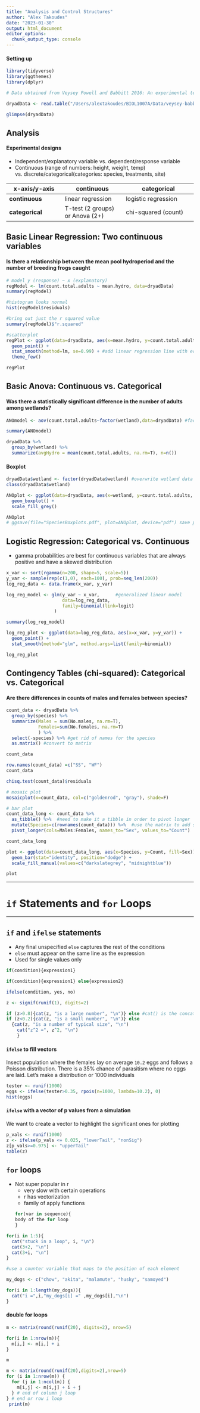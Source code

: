 ```yaml
---
title: "Analysis and Control Structures"
author: "Alex Takoudes"
date: "2023-01-30"
output: html_document
editor_options: 
  chunk_output_type: console
---
```


#### Setting up

```r
library(tidyverse)
library(ggthemes)
library(dplyr)
```

```r
# Data obtained from Veysey Powell and Babbitt 2016: An experimental test of buffer utility as a technique for managing pool-breeding amphibians https://datadryad.org/stash/dataset/doi:10.5061%2Fdryad.547rp

dryadData <- read.table("/Users/alextakoudes/BIOL1007A/Data/veysey-babbitt_data_amphibians.csv", header=TRUE, sep=",")

glimpse(dryadData)
```

## Analysis
#### Experimental designs
* Independent/explanatory variable vs. dependent/response variable
* Continuous (range of numbers: height, weight, temp) vs. discrete/categorical(categories: species, treatments, site)


x-axis/y-axis | continuous | categorical
-----------|------------|--------------
**continuous** | linear regression | logistic regression
**categorical** | T-test (2 groups) or Anova (2+) | chi-squared (count)

## Basic Linear Regression: Two continuous variables
#### Is there a relationship between the mean pool hydroperiod and the number of breeding frogs caught

```r

# model y (response) ~ x (explanatory)
regModel <- lm(count.total.adults ~ mean.hydro, data=dryadData)
summary(regModel)

#histogram looks normal
hist(regModel$residuals)

#bring out just the r squared value
summary(regModel)$"r.squared"

#scatterplot
regPlot <- ggplot(data=dryadData, aes(x=mean.hydro, y=count.total.adults)) +
  geom_point() +
  stat_smooth(method=lm, se=0.99) + #add linear regression line with error bars
  theme_few()

regPlot
```

## Basic Anova: Continuous vs. Categorical
#### Was there a statistically significant difference in the number of adults among wetlands?

```r
ANOmodel <- aov(count.total.adults~factor(wetland),data=dryadData) #factor(wetland) groups the numbered wetlands into categorical

summary(ANOmodel)

dryadData %>%
  group_by(wetland) %>%
  summarize(avgHydro = mean(count.total.adults, na.rm=T), n=n())
```

#### Boxplot
```r
dryadData$wetland <- factor(dryadData$wetland) #overwrite wetland data with factored wetland data
class(dryadData$wetland)

ANOplot <- ggplot(data=dryadData, aes(x=wetland, y=count.total.adults, fill=species)) +
  geom_boxplot() +
  scale_fill_grey()

ANOplot
# ggsave(file="SpeciesBoxplots.pdf", plot=ANOplot, device="pdf") save plot to pdf
```

## Logistic Regression: Categorical vs. Continuous
* gamma probabilities are best for continuous variables that are always positive and have a skewed distribution

```r
x_var <- sort(rgamma(n=200, shape=5, scale=5))
y_var <- sample(rep(c(1,0), each=100), prob=seq_len(200))
log_reg_data <- data.frame(x_var, y_var)

log_reg_model <- glm(y_var ~ x_var,      #generalized linear model
                     data=log_reg_data, 
                     family=binomial(link=logit)
                  )

summary(log_reg_model)

log_reg_plot <- ggplot(data=log_reg_data, aes(x=x_var, y=y_var)) +
  geom_point() +
  stat_smooth(method="glm", method.args=list(family=binomial))

log_reg_plot
```

## Contingency Tables (chi-squared): Categorical vs. Categorical
#### Are there differences in counts of males and females between species?


```r
count_data <- dryadData %>%
  group_by(species) %>%
  summarize(Males = sum(No.males, na.rm=T), 
            Females=sum(No.females, na.rm=T)
            ) %>%
  select(-species) %>% #get rid of names for the species
  as.matrix() #convert to matrix

count_data

row.names(count_data) =c("SS", "WF")
count_data

chisq.test(count_data)$residuals

# mosaic plot
mosaicplot(x=count_data, col=c("goldenrod", "gray"), shade=F)

# bar plot
count_data_long <- count_data %>%
  as_tibble() %>%  #need to make it a tibble in order to pivot longer
  mutate(Species=c(rownames(count_data))) %>%  #use the matrix to add species names
  pivot_longer(cols=Males:Females, names_to="Sex", values_to="Count")

count_data_long

plot <- ggplot(data=count_data_long, aes(x=Species, y=Count, fill=Sex)) +
  geom_bar(stat="identity", position="dodge") +
  scale_fill_manual(values=c("darkslategrey", "midnightblue"))

plot
```
***
# `if` Statements and `for` Loops
***
## `if` and `ifelse` statements
* Any final unspecified `else` captures the rest of the conditions
* `else` must appear on the same line as the expression
* Used for single values only
```r
if(condition){expression1}

if(condition){expression1} else{expression2}

ifelse(condition, yes, no)
```

```r
z <- signif(runif(1), digits=2)

if (z>0.8){cat(z, "is a large number", "\n")} else #cat() is the concatenate function
if (z<0.2){cat(z, "is a small number", "\n")} else
  {cat(z, "is a number of typical size", "\n")
    cat("z^2 =", z^2, "\n")
    }
```

#### `ifelse` to fill vectors
Insect population where the females lay on average `10.2` eggs and follows a Poisson distribution. There is a 35% chance of parasitism where no eggs are laid. Let's make a distribution or 1000 individuals
```r
tester <- runif(1000)
eggs <- ifelse(tester>0.35, rpois(n=1000, lambda=10.2), 0)
hist(eggs)
```

#### `ifelse` with a vector of p values from a simulation
We want to create a vector to highlight the significant ones for plotting

```r
p_vals <- runif(1000)
z <- ifelse(p_vals <= 0.025, "lowerTail", "nonSig")
z[p_vals>=0.975] <- "upperTail"
table(z)
```

## `for` loops
* Not super popular in r
  + very slow with certain operations
  + r has vectorization
  + family of apply functions
```r
for(var in sequence){
  body of the for loop
}
```

```r
for(i in 1:5){
  cat("stuck in a loop", i, "\n")
  cat(3+2, "\n")
  cat(3+i, "\n")
}

#use a counter variable that maps to the position of each element

my_dogs <- c("chow", "akita", "malamute", "husky", "samoyed")

for(i in 1:length(my_dogs)){
  cat("i =",i,"my_dogs[i] =" ,my_dogs[i],"\n")
}
```

#### double for loops
```r
m <- matrix(round(runif(20), digits=2), nrow=5)

for(i in 1:nrow(m)){
  m[i,] <- m[i,] + i
}

m

m <- matrix(round(runif(20),digits=2),nrow=5)
for (i in 1:nrow(m)) {
  for (j in 1:ncol(m)) {
    m[i,j] <- m[i,j] + i + j
  } # end of column j loop
} # end or row i loop
 print(m)
```

